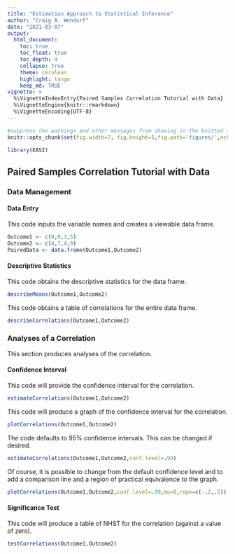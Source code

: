 ```yaml
---
title: "Estimation Approach to Statistical Inference"
author: "Craig A. Wendorf"
date: "2021-03-07"
output:
  html_document:
    toc: true
    toc_float: true
    toc_depth: 4
    collapse: true
    theme: cerulean
    highlight: tango
    keep_md: TRUE
vignette: >
  %\VignetteIndexEntry{Paired Samples Correlation Tutorial with Data}
  %\VignetteEngine{knitr::rmarkdown}
  %\VignetteEncoding{UTF-8}
---
```


```r
#suppress the warnings and other messages from showing in the knitted file.
knitr::opts_chunk$set(fig.width=7, fig.height=5,fig.path='figures/',echo=TRUE,warning=FALSE,message=FALSE)
```

```r
library(EASI)
```

## Paired Samples Correlation Tutorial with Data

### Data Management

#### Data Entry

This code inputs the variable names and creates a viewable data frame.
```r
Outcome1 <- c(0,0,3,5)
Outcome2 <- c(4,7,4,9)
PairedData <- data.frame(Outcome1,Outcome2)
```

#### Descriptive Statistics

This code obtains the descriptive statistics for the data frame.
```r
describeMeans(Outcome1,Outcome2)
```

This code obtains a table of correlations for the entire data frame.
```r
describeCorrelations(Outcome1,Outcome2)
```

### Analyses of a Correlation

This section produces analyses of the correlation.

#### Confidence Interval

This code will provide the confidence interval for the correlation.
```r
estimateCorrelations(Outcome1,Outcome2)
```

This code will produce a graph of the confidence interval for the correlation.
```r
plotCorrelations(Outcome1,Outcome2)
```

The code defaults to 95% confidence intervals. This can be changed if desired.
```r
estimateCorrelations(Outcome1,Outcome2,conf.level=.99)
```

Of course, it is possible to change from the default confidence level and to add a comparison line and a region of practical equivalence to the graph.
```r
plotCorrelations(Outcome1,Outcome2,conf.level=.99,mu=0,rope=c(-.2,.2))
```

#### Significance Test

This code will produce a table of NHST for the correlation (against a value of zero).
```r
testCorrelations(Outcome1,Outcome2)
```
